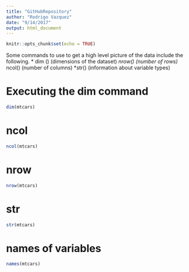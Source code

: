```yaml
---
title: "GitHubRepository"
author: "Rodrigo Vazquez"
date: "9/14/2017"
output: html_document
---
```


```r
knitr::opts_chunk$set(echo = TRUE)
```

Some commands to use to get a high level picture of the data include the following. 
* dim () (dimensions of the dataset)
*nrow() (number of rows)
*ncol() (number of columns)
*str() (information about variable types)

# Executing the dim command

```r
dim(mtcars)
```

# ncol

```r
ncol(mtcars)
```

# nrow

```r
nrow(mtcars)
```

# str

```r
str(mtcars)
```

# names of variables

```r
names(mtcars)
```


